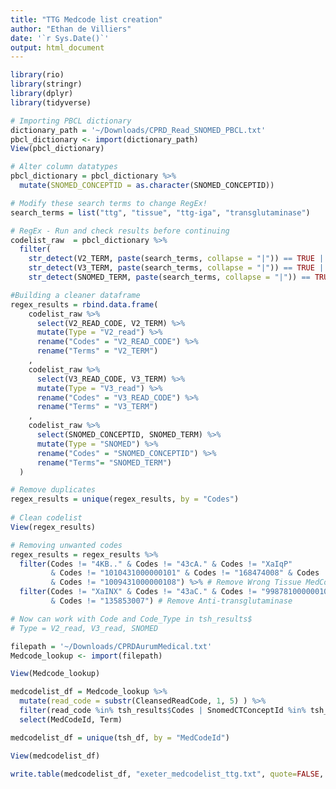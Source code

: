 ```yaml
---
title: "TTG Medcode list creation"
author: "Ethan de Villiers"
date: '`r Sys.Date()`'
output: html_document
---
```


```r
library(rio)
library(stringr)
library(dplyr)
library(tidyverse)
```

``` r
# Importing PBCL dictionary
dictionary_path = '~/Downloads/CPRD_Read_SNOMED_PBCL.txt'
pbcl_dictionary <- import(dictionary_path)
View(pbcl_dictionary)

# Alter column datatypes
pbcl_dictionary = pbcl_dictionary %>%
  mutate(SNOMED_CONCEPTID = as.character(SNOMED_CONCEPTID))

# Modify these search terms to change RegEx!
search_terms = list("ttg", "tissue", "ttg-iga", "transglutaminase")

# RegEx - Run and check results before continuing
codelist_raw  = pbcl_dictionary %>%
  filter(
    str_detect(V2_TERM, paste(search_terms, collapse = "|")) == TRUE |
    str_detect(V3_TERM, paste(search_terms, collapse = "|")) == TRUE |
    str_detect(SNOMED_TERM, paste(search_terms, collapse = "|")) == TRUE )

#Building a cleaner dataframe
regex_results = rbind.data.frame(
    codelist_raw %>% 
      select(V2_READ_CODE, V2_TERM) %>%
      mutate(Type = "V2_read") %>%
      rename("Codes" = "V2_READ_CODE") %>%
      rename("Terms" = "V2_TERM")
    ,
    codelist_raw %>% 
      select(V3_READ_CODE, V3_TERM) %>%
      mutate(Type = "V3_read") %>%
      rename("Codes" = "V3_READ_CODE") %>%
      rename("Terms" = "V3_TERM")
    ,
    codelist_raw %>% 
      select(SNOMED_CONCEPTID, SNOMED_TERM) %>%
      mutate(Type = "SNOMED") %>%
      rename("Codes" = "SNOMED_CONCEPTID") %>%
      rename("Terms"= "SNOMED_TERM")
  )

# Remove duplicates
regex_results = unique(regex_results, by = "Codes")
 
# Clean codelist
View(regex_results)

# Removing unwanted codes
regex_results = regex_results %>%
  filter(Codes != "4KB.." & Codes != "43cA." & Codes != "XaIqP" 
         & Codes != "1010431000000101" & Codes != "168474008" & Codes != "395141005" 
         & Codes != "1009431000000108") %>% # Remove Wrong Tissue MedCodes
  filter(Codes != "XaINX" & Codes != "43aC." & Codes != "998781000000101"
         & Codes != "135853007") # Remove Anti-transglutaminase
```


``` r
# Now can work with Code and Code_Type in tsh_results$
# Type = V2_read, V3_read, SNOMED

filepath = '~/Downloads/CPRDAurumMedical.txt'
Medcode_lookup <- import(filepath)

View(Medcode_lookup)

medcodelist_df = Medcode_lookup %>%
  mutate(read_code = substr(CleansedReadCode, 1, 5) ) %>%
  filter(read_code %in% tsh_results$Codes | SnomedCTConceptId %in% tsh_results$Codes) %>%
  select(MedCodeId, Term)

medcodelist_df = unique(tsh_df, by = "MedCodeId")

View(medcodelist_df)
```



``` r
write.table(medcodelist_df, "exeter_medcodelist_ttg.txt", quote=FALSE, sep = "\t", row.names=FALSE, col.names=TRUE)
```